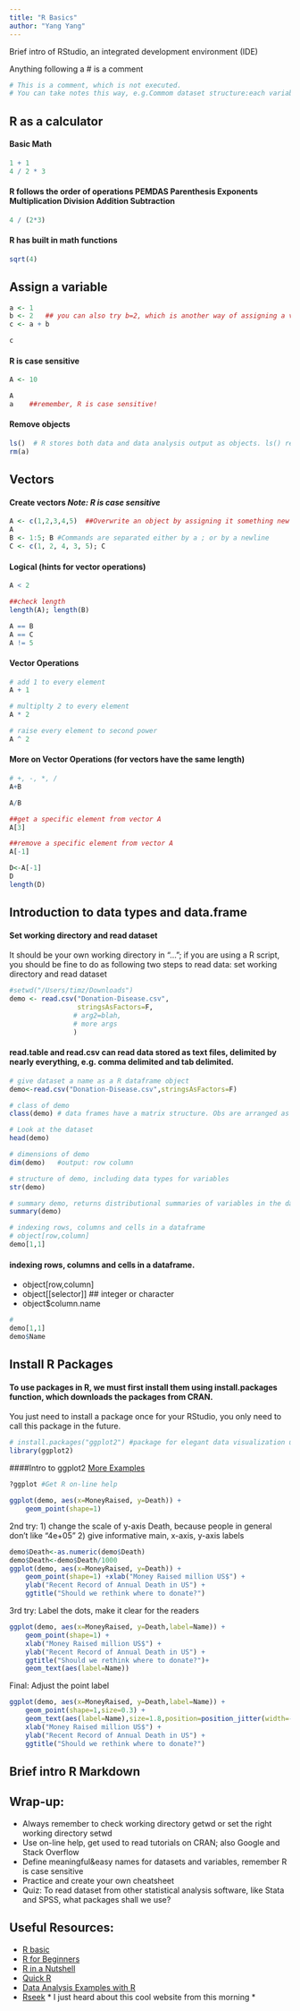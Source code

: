 ```yaml
---
title: "R Basics"
author: "Yang Yang"
---
```



Brief intro of RStudio, an integrated development environment (IDE)

Anything following a # is a comment

```r
# This is a comment, which is not executed.
# You can take notes this way, e.g.Commom dataset structure:each variable is a column, each observation is a row, and each type of observational unit is a table. 
```

R as a calculator
-------------------------

#### Basic Math
```r
1 + 1
4 / 2 * 3
```


#### R follows the order of operations PEMDAS Parenthesis Exponents Multiplication Division Addition Subtraction
```r
4 / (2*3)
```

#### R has built in math functions 
```r
sqrt(4)
```



Assign a variable
-------------------------
```r
a <- 1
b <- 2   ## you can also try b=2, which is another way of assigning a variable, but arrow is generally preferred
c <- a + b 
```

```r
c
```


#### R is case sensitive
```r
A <- 10
```

```r
A
a    ##remember, R is case sensitive! 
```

#### Remove objects 
```r
ls()  # R stores both data and data analysis output as objects. ls() returns a list of all objects in the current session
rm(a) 
```


Vectors
----------------------------------------

#### Create vectors *Note: R is case sensitive*
```r
A <- c(1,2,3,4,5)  ##Overwrite an object by assigning it something new
A
B <- 1:5; B #Commands are separated either by a ; or by a newline
C <- c(1, 2, 4, 3, 5); C 
```


#### Logical (hints for vector operations)
```r
A < 2

##check length
length(A); length(B)

A == B
A == C
A != 5
```


#### Vector Operations
```r
# add 1 to every element
A + 1

# multiplty 2 to every element
A * 2

# raise every element to second power
A ^ 2
```


#### More on Vector Operations (for vectors have the same length)
```r
# +, -, *, /
A+B

A/B 

```


```r
##get a specific element from vector A
A[3]

##remove a specific element from vector A
A[-1]

D<-A[-1]
D
length(D)
```


Introduction to data types and data.frame 
----------------------------------------

#### Set working directory and read dataset
It should be your own working directory in "..."; if you are using a R script, you should be fine to do as following two steps to read data: set working directory and read dataset

```r
#setwd("/Users/timz/Downloads")
demo <- read.csv("Donation-Disease.csv",
                 stringsAsFactors=F,
                # arg2=blah,
                # more args
                )
```

#### read.table and read.csv can read data stored as text files, delimited by nearly everything, e.g. comma delimited and tab delimited. 

```r
# give dataset a name as a R dataframe object 
demo<-read.csv("Donation-Disease.csv",stringsAsFactors=F)
```


```r
# class of demo
class(demo) # data frames have a matrix structure. Obs are arranged as rows and columns

# Look at the dataset 
head(demo)

# dimensions of demo
dim(demo)   #output: row column

# structure of demo, including data types for variables
str(demo)

# summary demo, returns distributional summaries of variables in the dataset
summary(demo)

# indexing rows, columns and cells in a dataframe
# object[row,column]
demo[1,1]

```

#### indexing rows, columns and cells in a dataframe. 
* object[row,column]
* object[[selector]] ## integer or character
* object$column.name
```r
# 
demo[1,1]
demo$Name
```

Install R Packages
----------------------------------------
#### To use packages in R, we must first install them using install.packages function, which downloads the packages from CRAN. 
You just need to install a package once for your RStudio, you only need to call this package in the future. 

```r
# install.packages("ggplot2") #package for elegant data visualization using the Grammar of Graphics
library(ggplot2)
```

####Intro to ggplot2 [More Examples](http://docs.ggplot2.org/current/)
```r

?ggplot #Get R on-line help 

ggplot(demo, aes(x=MoneyRaised, y=Death)) +
    geom_point(shape=1) 

```

2nd try:
1) change the scale of y-axis Death, because people in general don't like "4e+05"
2) give informative main, x-axis, y-axis labels 
```r
demo$Death<-as.numeric(demo$Death)
demo$Death<-demo$Death/1000
ggplot(demo, aes(x=MoneyRaised, y=Death)) +
    geom_point(shape=1) +xlab("Money Raised million US$") + 
    ylab("Recent Record of Annual Death in US") + 
    ggtitle("Should we rethink where to donate?")
```

3rd try:
Label the dots, make it clear for the readers 
```r
ggplot(demo, aes(x=MoneyRaised, y=Death,label=Name)) +
    geom_point(shape=1) +
    xlab("Money Raised million US$") + 
    ylab("Recent Record of Annual Death in US") + 
    ggtitle("Should we rethink where to donate?")+
    geom_text(aes(label=Name))
```

Final: 
Adjust the point label  
```r
ggplot(demo, aes(x=MoneyRaised, y=Death,label=Name)) +
    geom_point(shape=1,size=0.3) +
    geom_text(aes(label=Name),size=1.8,position=position_jitter(width=-8, height=21))+
    xlab("Money Raised million US$") + 
    ylab("Recent Record of Annual Death in US") + 
    ggtitle("Should we rethink where to donate?") 
```


Brief intro R Markdown
-------------------------


Wrap-up:
-------------------------
 * Always remember to check working directory getwd or set the right working directory setwd
 * Use on-line help, get used to read tutorials on CRAN; also Google and Stack Overflow
 * Define meaningful&easy names for datasets and variables, remember R is case sensitive
 * Practice and create your own cheatsheet 
 * Quiz: To read dataset from other statistical analysis software, like Stata and SPSS, what packages shall we use? 

Useful Resources: 
-------------------------
* [R basic](http://cran.r-project.org/manuals.html)
* [R for Beginners](http://cran.r-project.org/doc/contrib/Paradis-rdebuts_en.pdf)
* [R in a Nutshell](http://web.udl.es/Biomath/Bioestadistica/R/Manuals/r_in_a_nutshell.pdf)
* [Quick R](http://www.statmethods.net)
* [Data Analysis Examples with R](http://www.ats.ucla.edu/stat/dae/)
* [Rseek](http://www.rseek.org/) * I just heard about this cool website from this morning * 



